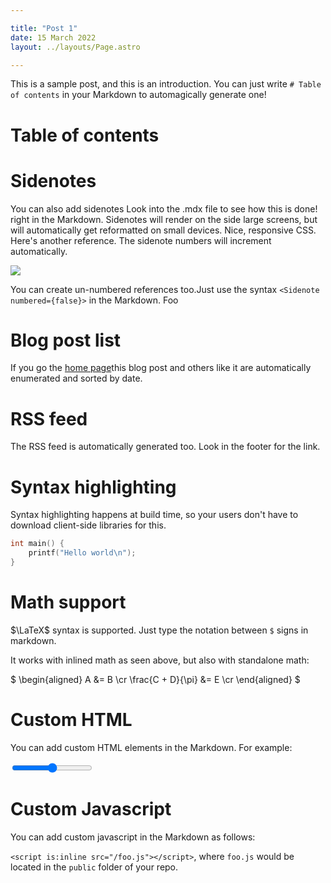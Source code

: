```yaml
---

title: "Post 1"
date: 15 March 2022
layout: ../layouts/Page.astro

---
```


This is a sample post, and this is an introduction. You can just write `# Table of contents` in your Markdown to automagically generate one!

# Table of contents

# Sidenotes

You can also add sidenotes<Sidenote>
Look into the .mdx file to see how this is done!
</Sidenote> right in the Markdown. Sidenotes will render on the side large screens, but will automatically get reformatted on small devices. Nice, responsive CSS. Here's another reference.<Sidenote>
The sidenote numbers will increment automatically.</Sidenote>

![](/images/image.jpg)

 You can create un-numbered references too.<Sidenote numbered={false}>Just use the syntax `<Sidenote numbered={false}>` in the Markdown.
Foo</Sidenote>

# Blog post list

If you go the [home page](/)this blog post and others like it are automatically enumerated and sorted by date.

# RSS feed

The RSS feed is automatically generated too. Look in the footer for the link.

# Syntax highlighting

Syntax highlighting happens at build time, so your users don't have to download client-side libraries for this.

```cpp
int main() {
    printf("Hello world\n");
}
```

# Math support

$\LaTeX$ syntax is supported. Just type the notation between `$` signs in markdown.

It works with inlined math as seen above, but also with standalone math:

$ \begin{aligned}
A &= B \cr
\frac{C + D}{\pi} &= E \cr
\end{aligned} $

# Custom HTML

You can add custom HTML elements in the Markdown. For example:

<input type="range" min="0" max="1" value="0.5" step="0.01" class="slider accent-blue-500 w-3/6" id="slider" oninput=""/>

# Custom Javascript

You can add custom javascript in the Markdown as follows:

`<script is:inline src="/foo.js"></script>`, where `foo.js` would be located in the `public` folder of your repo.